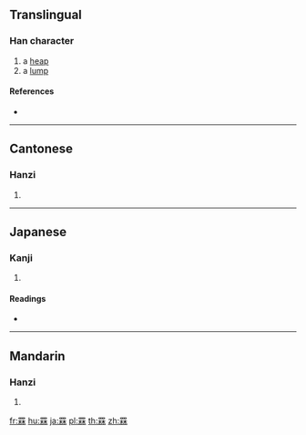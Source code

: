 {{character info/new}}
==Translingual==

===Han character===
{{Han char|rn=122|rad=网|as=08|sn=13|four=60994|canj=WLDD|ids=⿱[[罒|⺲]][[林]]}}

# a [[heap]]
# a [[lump]]

====References====
* {{Han ref|kx=0948.050|dkj=28285|dj=1389.040|hdz=42920.010|uh=7F67|ud=32615|bh=DF69|bd=57193}}

----

==Cantonese==

===Hanzi===
{{yue-hanzi|jyut=[[lam6]], [[sam1]], [[sam6]]|y=lam6, sam1, sam6}}

# {{defn|lang=yue|sort=网08}}

----

==Japanese==

===Kanji===
{{ja-kanji|grade=|rs=网08}}

# {{defn|lang=ja|sort=网08}}

====Readings====
* {{ja-readings|on=[[しん]] (shin), [[りん]] (rin)|kun=[[ふしずけ]] (fushizuke)|nanori=}}

----

==Mandarin==

===Hanzi===
{{cmn-hanzi|pin=[[lín]] ([[lin2]]), [[shēn]] ([[shen1]])|wg=lin<sup>2</sup>, shen<sup>1</sup>}}

# {{defn|lang=cmn|sort=网08}}

[[fr:罧]]
[[hu:罧]]
[[ja:罧]]
[[pl:罧]]
[[th:罧]]
[[zh:罧]]